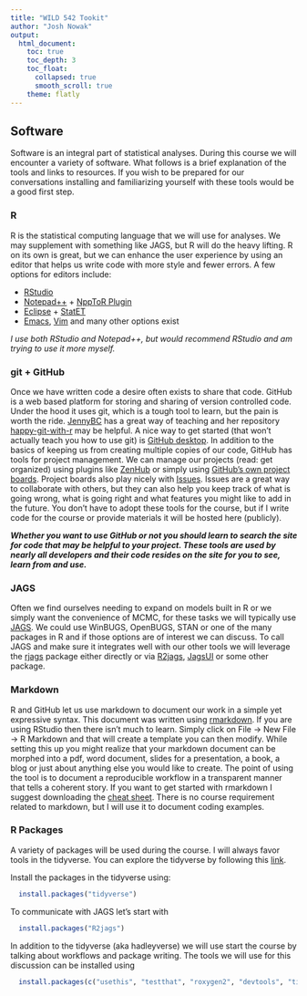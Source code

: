 ```yaml
---
title: "WILD 542 Tookit"
author: "Josh Nowak"
output: 
  html_document:
    toc: true
    toc_depth: 3
    toc_float:
      collapsed: true
      smooth_scroll: true
    theme: flatly
---
```


## Software

Software is an integral part of statistical analyses.  During this course we will encounter a variety of software.  What follows is a brief explanation of the tools and links to resources.  If you wish to be prepared for our conversations installing and familiarizing yourself with these tools would be a good first step.

### R

R is the statistical computing language that we will use for analyses.  We may supplement with something like JAGS, but R will do the heavy lifting.  R on its own is great, but we can enhance the user experience by using an editor that helps us write code with more style and fewer errors.  A few options for editors include:

- [RStudio](https://www.rstudio.com/products/rstudio/)
- [Notepad++](https://notepad-plus-plus.org/) + [NppToR Plugin](https://sourceforge.net/projects/npptor/)
- [Eclipse](https://www.eclipse.org/) + [StatET](http://www.walware.de/goto/statet)
- [Emacs](https://ess.r-project.org/), [Vim](http://www.vim.org/scripts/script.php?script_id=2628) and many other options exist

*I use both RStudio and Notepad++, but would recommend RStudio and am trying to use it more myself.*

### git + GitHub

Once we have written code a desire often exists to share that code.  GitHub is a web based platform for storing and sharing of version controlled code.  Under the hood it uses git, which is a tough tool to learn, but the pain is worth the ride.  [JennyBC](https://github.com/jennybc) has a great way of teaching and her repository [happy-git-with-r](http://happygitwithr.com/) may be helpful.  A nice way to get started (that won't actually teach you how to use git) is [GitHub desktop](https://desktop.github.com/).  In addition to the basics of keeping us from creating multiple copies of our code, GitHub has tools for project management.  We can manage our projects (read: get organized) using plugins like [ZenHub](https://www.zenhub.com/) or simply using [GitHub's own project boards](https://help.github.com/articles/about-project-boards/).  Project boards also play nicely with [Issues](https://guides.github.com/features/issues/).  Issues are a great way to collaborate with others, but they can also help you keep track of what is going wrong, what is going right and what features you might like to add in the future.  You don't have to adopt these tools for the course, but if I write code for the course or provide materials it will be hosted here (publicly).

_**Whether you want to use GitHub or not you should learn to search the site for code that may be helpful to your project.  These tools are used by nearly all developers and their code resides on the site for you to see, learn from and use.**_

### JAGS

Often we find ourselves needing to expand on models built in R or we simply want the convenience of MCMC, for these tasks we will typically use [JAGS](http://mcmc-jags.sourceforge.net/).  We could use WinBUGS, OpenBUGS, STAN or one of the many packages in R and if those options are of interest we can discuss.  To call JAGS and make sure it integrates well with our other tools we will leverage the [rjags](https://cran.r-project.org/web/packages/rjags/index.html) package either directly or via [R2jags](https://cran.r-project.org/web/packages/R2jags/index.html), [JagsUI](https://cran.r-project.org/web/packages/jagsUI/index.html) or some other package.

### Markdown

R and GitHub let us use markdown to document our work in a simple yet expressive syntax.  This document was written using [rmarkdown](http://rmarkdown.rstudio.com/).  If you are using RStudio then there isn't much to learn.  Simply click on File -> New File -> R Markdown and that will create a template you can then modify.  While setting this up you might realize that your markdown document can be morphed into a pdf, word document, slides for a presentation, a book, a blog or just about anything else you would like to create.  The point of using the tool is to document a reproducible workflow in a transparent manner that tells a coherent story.  If you want to get started with rmarkdown I suggest downloading the [cheat sheet](https://www.rstudio.com/wp-content/uploads/2015/02/rmarkdown-cheatsheet.pdf).  There is no course requirement related to markdown, but I will use it to document coding examples.

### R Packages

A variety of packages will be used during the course.  I will always favor tools in the tidyverse.  You can explore the tidyverse by following this [link](https://www.tidyverse.org/).  

Install the packages in the tidyverse using:
```r
  install.packages("tidyverse")
```

To communicate with JAGS let's start with
```r
  install.packages("R2jags")
```

In addition to the tidyverse (aka hadleyverse) we will use start the course by talking about workflows and package writing.  The tools we will use for this discussion can be installed using
```r
  install.packages(c("usethis", "testthat", "roxygen2", "devtools", "tidyverse"))
```

